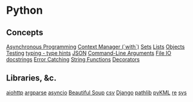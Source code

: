 = Python =

== Concepts ==
[[Asynchronous Programming]]
[[Context Manager (`with`)]]
[[Sets]]
[[Lists]]
[[Objects]]
[[Testing]]
[[typing - type hints]]
[[JSON]]
[[Command-Line Arguments]]
[[File IO]]
[[docstrings]]
[[Error Catching]]
[[String Functions]]
[[Decorators]]

== Libraries, &c. ==
[[aiohttp]]
[[argparse]]
[[asyncio]]
[[Beautiful Soup]]
[[csv]]
[[Django]]
[[pathlib]]
[[pyKML]]
[[re]]
[[sys]]
